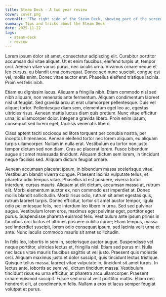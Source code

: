 ```yaml
---
title: Steam Deck - A two year review
cover: cover.png
coverAlt: "The right side of the Steam Deck, showing part of the screen and the controls"
summary: Tips and tricks about the Steam Deck
date: 2025-11-22
tags:
  - steam-deck
  - review
---
```


Lorem ipsum dolor sit amet, consectetur adipiscing elit. Curabitur porttitor accumsan dui vitae aliquet. Ut et enim faucibus, eleifend turpis ut, tempor orci. Aenean vitae varius purus, nec iaculis urna. Vivamus ornare neque et leo cursus, eu blandit urna consequat. Donec sed nunc suscipit, congue est vel, mollis enim. Donec vitae auctor erat. Phasellus eleifend tristique lacinia. Proin vel felis nibh.

Etiam eu dignissim lacus. Aliquam a fringilla nibh. Etiam commodo nisl sed nibh aliquam, non venenatis ante fermentum. Aliquam condimentum laoreet nisl ut feugiat. Sed gravida arcu at erat ullamcorper pellentesque. Duis vel aliquet tortor. Pellentesque diam sem, elementum eget leo ac, egestas ultricies risus. Aenean mattis luctus diam quis pretium. Nunc vitae efficitur urna, id ullamcorper dolor. Integer a gravida libero. Proin enim ipsum, consequat sed lorem eget, facilisis venenatis libero.

Class aptent taciti sociosqu ad litora torquent per conubia nostra, per inceptos himenaeos. Aenean eleifend tortor nec lorem aliquam, eu aliquam turpis ullamcorper. Nullam in nulla erat. Vestibulum eu tortor non justo tempor dictum sed non diam. Cras ac placerat lorem. Fusce bibendum augue sit amet malesuada tincidunt. Aliquam dictum sem lorem, in tincidunt neque facilisis sed. Aliquam dictum feugiat ornare.

Aenean accumsan placerat ipsum, in bibendum massa scelerisque vitae. Vestibulum blandit viverra congue. Praesent lacinia vulputate tellus, et pharetra odio tempus vitae. Phasellus id est posuere, viverra tortor interdum, cursus mauris. Aliquam at elit dictum, accumsan massa at, rutrum elit. Morbi elementum auctor ex, non commodo est imperdiet at. Donec mollis blandit sollicitudin. Morbi risus odio, rutrum sit amet egestas quis, rutrum laoreet turpis. Donec efficitur, tortor sit amet auctor tempor, ligula odio pellentesque felis, nec interdum leo libero in urna. Sed sed pulvinar augue. Vestibulum lorem eros, maximus eget pulvinar eget, porttitor eget purus. Suspendisse pharetra euismod felis. Vestibulum ante ipsum primis in faucibus orci luctus et ultrices posuere cubilia curae; Etiam tempus, massa sed imperdiet suscipit, lorem odio consequat ipsum, sed lacinia velit urna et ante. Nunc iaculis commodo mauris sit amet sollicitudin.

In felis leo, lobortis in sem in, scelerisque auctor augue. Suspendisse vel neque porttitor, ultricies lectus et, fringilla nisl. Etiam sed purus mi. Nulla nec lacus vitae mauris faucibus sagittis ut vel justo. Praesent quis molestie orci. Aliquam maximus justo et dolor suscipit, quis tincidunt lectus tristique. Quisque tellus massa, laoreet vitae vulputate in, tincidunt sit amet turpis. In lectus ante, lobortis ac sem vel, dictum tincidunt massa. Vestibulum tincidunt risus eu urna efficitur, at pharetra arcu ullamcorper. Praesent ornare euismod suscipit. Fusce sed orci at velit porttitor mattis. Etiam nec hendrerit elit, at condimentum felis. Nullam a eros et lacus semper feugiat volutpat et purus.
